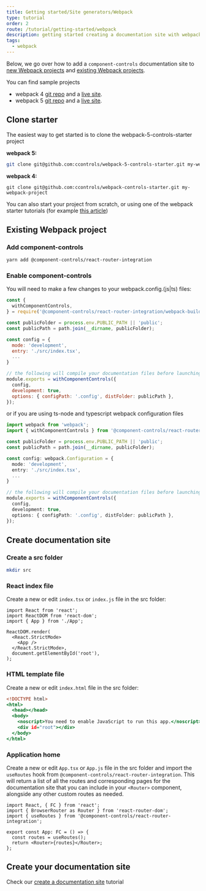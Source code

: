 ```yaml
---
title: Getting started/Site generators/Webpack
type: tutorial
order: 2
route: /tutorial/getting-started/webpack
description: getting started creating a documentation site with webpack/react-router and component-controls
tags:
  - webpack
---
```


Below, we go over how to add a `component-controls` documentation site to [new Webpack projects](#clone-starter) and [existing Webpack projects](#existing-webpack-project).

You can find sample projects

- webpack 4 [git repo](https://github.com/ccontrols/webpack-controls-starter) and a [live site](https://webpack-controls-starter.netlify.app/).
- webpack 5 [git repo](https://github.com/ccontrols/webpack-5-controls-starter) and a [live site](https://webpack-5-controls-starter.netlify.app/).

## Clone starter

The easiest way to get started is to clone the webpack-5-controls-starter project

**webpack 5:**

```sh
git clone git@github.com:ccontrols/webpack-5-controls-starter.git my-webpack-project
```

**webpack 4:**

```
git clone git@github.com:ccontrols/webpack-controls-starter.git my-webpack-project
```

You can also start your project from scratch, or using one of the webpack starter tutorials (for example [this article](https://www.carlrippon.com/creating-react-app-with-typescript-eslint-with-webpack5/))

## Existing Webpack project

### Add component-controls

```sh
yarn add @component-controls/react-router-integration
```

### Enable component-controls

You will need to make a few changes to your webpack.config.(js|ts) files:

```js:title=webpack.dev.config.js
const {
  withComponentControls,
} = require('@component-controls/react-router-integration/webpack-build');

const publicFolder = process.env.PUBLIC_PATH || 'public';
const publicPath = path.join(__dirname, publicFolder);

const config = {
  mode: 'development',
  entry: './src/index.tsx',
  ...
}

// the following will compile your documentation files before launching the webpack proces to compile the documentation site itself:
module.exports = withComponentControls({
  config,
  development: true,
  options: { configPath: '.config', distFolder: publicPath },
});
```

or if you are using ts-node and typescript webpack configuration files

```js:title=webpack.dev.config.ts
import webpack from 'webpack';
import { withComponentControls } from '@component-controls/react-router-integration/webpack-build';

const publicFolder = process.env.PUBLIC_PATH || 'public';
const publicPath = path.join(__dirname, publicFolder);

const config: webpack.Configuration = {
  mode: 'development',
  entry: './src/index.tsx',
  ...
}

// the following will compile your documentation files before launching the webpack proces to compile the documentation site itself:
module.exports = withComponentControls({
  config,
  development: true,
  options: { configPath: '.config', distFolder: publicPath },
});
```

## Create documentation site

### Create a src folder

```sh
mkdir src
```

### React index file

Create a new or edit `index.tsx` or `index.js` file in the src folder:

```jsx:title=src/index.tsx
import React from 'react';
import ReactDOM from 'react-dom';
import { App } from './App';

ReactDOM.render(
  <React.StrictMode>
    <App />
  </React.StrictMode>,
  document.getElementById('root'),
);
```

### HTML template file

Create a new or edit `index.html` file in the src folder:

```html:title=src/index.html
<!DOCTYPE html>
<html>
  <head></head>
  <body>
    <noscript>You need to enable JavaScript to run this app.</noscript>
    <div id="root"></div>
  </body>
</html>
```

### Application home

Create a new or edit `App.tsx` or `App.js` file in the src folder and import the `useRoutes` hook from `@component-controls/react-router-integration`.
This will return a list of all the routes and corresponding pages for the documentation site that you can include in your `<Router>` component, alongside any other custom routes as needed.

```jsx:title=src/App.tsx
import React, { FC } from 'react';
import { BrowserRouter as Router } from 'react-router-dom';
import { useRoutes } from '@component-controls/react-router-integration';

export const App: FC = () => {
  const routes = useRoutes();
  return <Router>{routes}</Router>;
};
```

## Create your documentation site

Check our [create a documentation site](/tutorial/getting-started/documentation-site) tutorial
